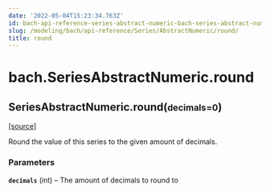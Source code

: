 ```yaml
---
date: '2022-05-04T15:23:34.763Z'
id: bach-api-reference-series-abstract-numeric-bach-series-abstract-numeric-round
slug: /modeling/bach/api-reference/Series/AbstractNumeric/round/
title: round
---
```


# bach.SeriesAbstractNumeric.round

<div className="method">

<h2 className="signature-method"><span className="additional-name">SeriesAbstractNumeric.</span><span className="name">round(</span><small className="parameter-list"><span className="parameter" id="decimals">decimals=0</span></small>)</h2>


&#8203;<span className="view-source">[[source]](https://github.com/objectiv/objectiv-analytics/blob/main/bach/bach/series/series_numeric.py)</span>

<div className="content">

Round the value of this series to the given amount of decimals.


### Parameters

**`decimals`** (int) – The amount of decimals to round to



</div>


</div>
